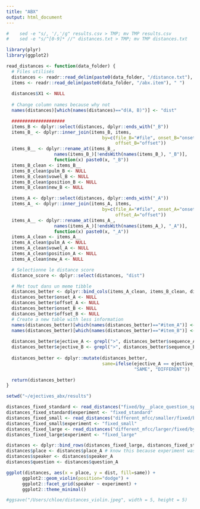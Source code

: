 ```yaml
---
title: "ABX"
output: html_document
---
```


```r
#    sed -e "s/, '/,'/g" results.csv > TMP; mv TMP results.csv
#    sed -e "s/^[0-9]* //" distances.txt > TMP; mv TMP distances.txt

library(plyr)
library(ggplot2)

read_distances <- function(data_folder) {
  # Files utilisés
  distances <- readr::read_delim(paste0(data_folder, "/distance.txt"), " ")
  items <- readr::read_delim(paste0(data_folder, "/abx.item"), " ")
  
  distances$X1 <- NULL
  
  # Change column names because why not
  names(distances)[which(names(distances)=="d(A, B)")] <- "dist"

  ####################
  items_B <- dplyr::select(distances, dplyr::ends_with("_B"))
  items_B_ <- dplyr::inner_join(items_B, items,
                                    by=c(file_B="#file", onset_B="onset", 
                                         offset_B="offset"))
  items_B__ <- dplyr::rename_at(items_B_, 
                  names(items_B_)[!endsWith(names(items_B_), "_B")], 
                  function(x) paste0(x, "_B"))
  items_B_clean <- items_B__
  items_B_clean$pulm_B <- NULL
  items_B_clean$vowel_B <- NULL
  items_B_clean$position_B <- NULL
  items_B_clean$new_B <- NULL

  items_A <- dplyr::select(distances, dplyr::ends_with("_A"))
  items_A_ <- dplyr::inner_join(items_A, items,
                                    by=c(file_A="#file", onset_A="onset", 
                                         offset_A="offset"))
  items_A__ <- dplyr::rename_at(items_A_, 
                  names(items_A_)[!endsWith(names(items_A_), "_A")], 
                  function(x) paste0(x, "_A"))
  items_A_clean <- items_A__
  items_A_clean$pulm_A <- NULL
  items_A_clean$vowel_A <- NULL
  items_A_clean$position_A <- NULL
  items_A_clean$new_A <- NULL

  # Selectionne le distance score
  distance_score <- dplyr::select(distances, "dist")

  # Met tout dans un meme tibble
  distances_better <- dplyr::bind_cols(items_A_clean, items_B_clean, distance_score)
  distances_better$onset_A <- NULL
  distances_better$offset_A <- NULL
  distances_better$onset_B <- NULL
  distances_better$offset_B <- NULL
  # Create a new table with less information                   
  names(distances_better)[which(names(distances_better)=="#item_A")] <- "item_A"
  names(distances_better)[which(names(distances_better)=="#item_B")] <- "item_B"
  
  distances_better$ejective_A <- grepl(">", distances_better$sequence_A)
  distances_better$ejective_B <- grepl(">", distances_better$sequence_B)
  
  distances_better <- dplyr::mutate(distances_better,
                                    same=ifelse(ejective_A == ejective_B,
                                                "SAME", "DIFFERENT"))

  return(distances_better)
}

```


```r
setwd("~/ejectives_abx/results")

distances_fixed_standard <- read_distances("fixed/by__place_question_speaker_vowel")
distances_fixed_standard$experiment <- "fixed_standard"
distances_fixed_small <- read_distances("different_mfcc/smaller/fixed/by__place_question_speaker_vowel")
distances_fixed_small$experiment <- "fixed_small"
distances_fixed_large <- read_distances("different_mfcc/larger/fixed/by__place_question_speaker_vowel")
distances_fixed_large$experiment <- "fixed_large"

distances <- dplyr::bind_rows(distances_fixed_large, distances_fixed_standard, distances_fixed_small)
distances$place <- distances$place_A # know this because experiment was BY place, speaker
distances$speaker <- distances$speaker_A 
distances$question <- distances$question_A 
```


```r
ggplot(distances, aes(x = place, y = dist, fill=same)) + 
      ggplot2::geom_violin(position="dodge") +
      ggplot2::facet_grid(speaker ~ experiment) +
      ggplot2::theme_minimal()

#ggsave("/Users/chloe/distances_violin.jpeg", width = 5, height = 5)
```

